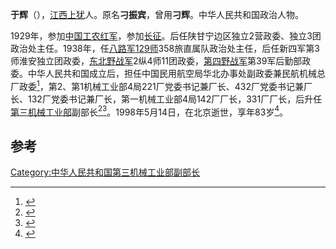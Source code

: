 '''于辉'''（{{bd|1915年||1998年|5月14日}}），[[江西|江西]][[上犹|上犹]]人。原名'''刁振宾'''，曾用'''刁辉'''。中华人民共和国政治人物。

1929年，参加[[中国工农红军|中国工农红军]]，参加[[长征|长征]]。后任陕甘宁边区独立2营政委、独立3团政治处主任。1938年，任[[八路军|八路军]][[129师|129师]]358旅直属队政治处主任，后任新四军第3师淮安独立团政委，[[东北野战军|东北野战军]]2纵4师11团政委，[[第四野战军|第四野战军]]第39军后勤部政委。中华人民共和国成立后，担任中国民用航空局华北办事处副政委兼民航机械总厂政委<ref>{{cite book|title=新華月報・|url=http://books.google.com/books?id=IMp3AAAAIAAJ|year=1998|publisher=新華書店|page=184}}</ref>，第2、第1机械工业部4局221厂党委书记兼厂长、432厂党委书记兼厂长、132厂党委书记兼厂长，第一机械工业部4局142厂厂长，331厂厂长，后升任[[第三机械工业部|第三机械工业部]]副部长<ref>{{cite book|title=中国人物年鉴|url=http://books.google.com/books?id=uI4EAQAAIAAJ|year=1999|publisher=华艺出版社}}</ref><ref>{{cite book|title=航空人物志|url=http://books.google.com/books?id=oEZlAAAAIAAJ|year=2003|publisher=航空工业出版社|pages=6–7}}</ref>。1998年5月14日，在北京逝世，享年83岁<ref name="《中国航空工业四十年》编辑部1990">{{cite book|author=《中国航空工业四十年》编辑部|title=中国航空工业四十年 1951.4-1991.4|url=http://books.google.com/books?id=deMPAQAAMAAJ|year=1990|publisher=航空工业出版社|pages=283–286}}</ref>。

==参考==
{{reflist}}
{{中国政治人物小作品}}

[[Category:中华人民共和国第三机械工业部副部长|Category:中华人民共和国第三机械工业部副部长]]
